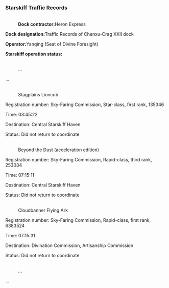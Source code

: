 ===Starskiff Traffic Records===
:<div align="center">{{Size|36|Traffic Records of Chenxu-Crag XXII dock}}</div>
:<br />'''Dock contractor: '''Heron Express
:
'''Dock designation: '''Traffic Records of Chenxu-Crag XXII dock
:
'''Operator: '''Yanqing (Seat of Divine Foresight)
:
'''Starskiff operation status: '''
:<br />...
:
...
:<br />Stagplains Lioncub
:
Registration number: Sky-Faring Commission, Star-class, first rank, 135346
:
Time: 03:45:22
:
Destination: Central Starskiff Haven
:
Status: Did not return to coordinate
:<br />Beyond the Dust (acceleration edition)
:
Registration number: Sky-Faring Commission, Rapid-class, third rank, 253034
:
Time: 07:15:11
:
Destination: Central Starskiff Haven
:
Status: Did not return to coordinate
:<br />Cloudbanner Flying Ark
:
Registration number: Sky-Faring Commission, Rapid-class, first rank, 6383524
:
Time: 07:15:31
:
Destination: Divination Commission, Artisanship Commission
:
Status: Did not return to coordinate
:<br />...
:
...
